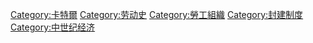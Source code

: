 {{Commons category}}
{{Cat main}}

{{DEFAULTSORT:Guilds}}
[[Category:卡特爾|Category:卡特爾]]
[[Category:劳动史|Category:劳动史]]
[[Category:勞工組織|Category:勞工組織]]
[[Category:封建制度|Category:封建制度]]
[[Category:中世纪经济|Category:中世纪经济]]